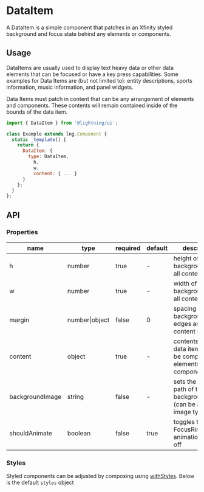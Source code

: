 
# DataItem

A DataItem is a simple component that patches in an Xfinity styled background and focus state behind any elements or components.

## Usage

DataItems are usually used to display text heavy data or other data elements that can be focused or have a key press capabilities. Some examples for Data Items are (but not limited to): entity descriptions, sports information, music information, and panel widgets.

Data Items must patch in content that can be any arrangement of elements and components. These contents will remain contained inside of the bounds of the data item.

```js
import { DataItem } from '@lightning/ui';

class Example extends lng.Component {
  static _template() {
    return {
      DataItem: {
        type: DataItem,
          h,
          w,
          content: { ... }
      }
    };
  }
};
```

<Canvas>
  <Story id="patterns-dataitem--basic" />
</Canvas>

## API

### Properties

| name            | type           | required | default | description                                                                 |
| --------------- | -------------- | -------- | ------- | --------------------------------------------------------------------------- |
| h               | number         | true     | -       | height of background and all contents inside                                |
| w               | number         | true     | -       | width of background and all contents inside                                 |
| margin          | number\|object | false    | 0       | spacing between background edges and content start                          |
| content         | object         | true     | -       | contents inside of data item that can be composed of elements and component |
| backgroundImage | string         | false    | -       | sets the source path of the backgroundImage (can be any image type)         |
| shouldAnimate   | boolean        | false    | true    | toggles the FocusRing animation on and off                                  |

### Styles

Styled components can be adjusted by composing using [withStyles](?path=/docs/mixins-withstyles--basic). Below is the default `styles` object

<Theme theme={DataItem.styles} />
